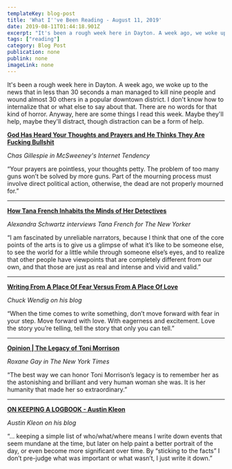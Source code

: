```yaml
---
templateKey: blog-post
title: 'What I''ve Been Reading - August 11, 2019'
date: 2019-08-11T01:44:18.901Z
excerpt: "It's been a rough week here in Dayton. A week ago, we woke up to the news that in less than 30 seconds a man managed to kill nine people and wound almost 30 others in a popular downtown district. I don't know how to internalize that or what else to say about that. There are no words for that kind of horror. Anyway, here are some things I read this week. Maybe they'll help, maybe they'll distract, though distraction can be a form of help."
tags: ["reading"]
category: Blog Post
publication: none
publink: none
imageLink: none
---
```


It's been a rough week here in Dayton. A week ago, we woke up to the news that in less than 30 seconds a man managed to kill nine people and wound almost 30 others in a popular downtown district. I don't know how to internalize that or what else to say about that. There are no words for that kind of horror. Anyway, here are some things I read this week. Maybe they'll help, maybe they'll distract, though distraction can be a form of help.


[**God Has Heard Your Thoughts and Prayers and He Thinks They Are Fucking Bullshit**](https://www.mcsweeneys.net/articles/god-has-heard-your-thoughts-and-prayers-and-he-thinks-they-are-fucking-bullshit)

_Chas Gillespie in McSweeney's Internet Tendency_

“Your prayers are pointless, your thoughts petty. The problem of too many guns won’t be solved by more guns. Part of the mourning process must involve direct political action, otherwise, the dead are not properly mourned for.”

---


[**How Tana French Inhabits the Minds of Her Detectives**](https://www.newyorker.com/culture/the-new-yorker-interview/how-tana-french-inhabits-the-minds-of-her-detectives)

_Alexandra Schwartz interviews Tana French for The New Yorker_

“I am fascinated by unreliable narrators, because I think that one of the core points of the arts is to give us a glimpse of what it’s like to be someone else, to see the world for a little while through someone else’s eyes, and to realize that other people have viewpoints that are completely different from our own, and that those are just as real and intense and vivid and valid.”

---

[**Writing From A Place Of Fear Versus From A Place Of Love**](http://terribleminds.com/ramble/2019/08/07/writing-from-a-place-of-fear-versus-from-a-place-of-love/)

_Chuck Wendig on his blog_

“When the time comes to write something, don’t move forward with fear in your step. Move forward with love. With eagerness and excitement. Love the story you’re telling, tell the story that only you can tell.”

---

[**Opinion | The Legacy of Toni Morrison**](https://www.nytimes.com/2019/08/09/opinion/roxane-gay-toni-morrison.html)

_Roxane Gay in The New York Times_

“The best way we can honor Toni Morrison’s legacy is to remember her as the astonishing and brilliant and very human woman she was. It is her humanity that made her so extraordinary.”

---

[**ON KEEPING A LOGBOOK - Austin Kleon**](https://austinkleon.com/2010/01/31/logbook/)

_Austin Kleon on his blog_

“... keeping a simple list of who/what/where means I write down events that seem mundane at the time, but later on help paint a better portrait of the day, or even become more significant over time. By “sticking to the facts” I don’t pre-judge what was important or what wasn’t, I just write it down.”




